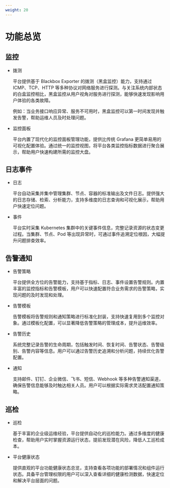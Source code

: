 ```yaml
---
weight: 20
---
```


# 功能总览

## 监控

- 拨测

  平台提供基于 Blackbox Exporter 的拨测（黑盒监控）能力，支持通过 ICMP、TCP、HTTP 等多种协议对网络服务进行探测。与关注系统内部状态的白盒监控相比，黑盒监控从用户视角对服务进行探测，能够快速发现影响用户体验的各类故障。

  例如：当业务接口响应异常、服务不可用时，黑盒监控可以第一时间发现并触发告警，帮助运维人员及时处理问题。

- 监控面板

  平台内置了现代化的监控面板管理功能，提供比传统 Grafana 更简单易用的可视化配置体验。通过统一的监控视图，将平台各类监控指标数据进行聚合展示，帮助用户快速构建所需的监控大盘。

## 日志事件

- 日志

  平台自动采集并集中管理集群、节点、容器的标准输出及文件日志。提供强大的日志存储、检索、分析能力，支持多维度的日志查询和可视化展示，帮助用户快速定位问题。

- 事件

  平台实时采集 Kubernetes 集群中的关键事件信息，完整记录资源的状态变更过程。当集群、节点、Pod 等出现异常时，可通过事件追溯定位根因，大幅提升问题排查效率。

## 告警通知

- 告警策略

  平台提供全方位的告警能力，支持基于指标、日志、事件设置告警规则。内置丰富的监控指标和告警模板，用户可以快速配置符合业务需求的告警策略，实现问题的及时发现和处理。

- 告警模板 

  告警模板将告警规则和通知策略进行标准化封装，支持快速复用到多个监控对象。通过模板化配置，可以显著降低告警策略的管理成本，提升运维效率。

- 告警历史

  系统完整记录告警的生命周期，包括触发时间、恢复时间、告警状态、告警级别、告警内容等信息。用户可以通过告警历史追溯和分析问题，持续优化告警配置。

- 通知

  支持邮件、钉钉、企业微信、飞书、短信、Webhook 等多种告警通知渠道，确保告警信息能够及时触达相关人员。用户可以根据实际需求灵活配置通知策略。

## 巡检

- 巡检

  基于丰富的企业级运维经验，平台提供自动化的巡检能力。通过多维度的健康检查，帮助用户实时掌握资源运行状态，提前发现潜在风险，降低人工巡检成本。

- 平台健康状态

  提供直观的平台功能健康状态总览，支持查看各项功能的部署情况和组件运行状态。具备平台管理权限的用户可以深入查看详细的健康检测数据，快速定位和解决平台层面的问题。